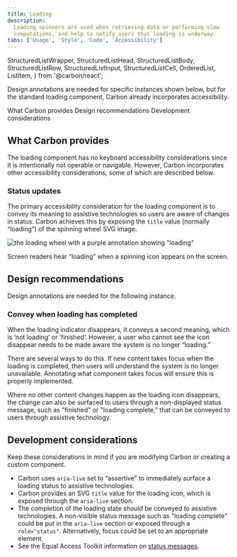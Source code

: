 ```yaml
---
title: Loading
description:
  Loading spinners are used when retrieving data or performing slow
  computations, and help to notify users that loading is underway.
tabs: ['Usage', 'Style', 'Code', 'Accessibility']
---
```


  StructuredListWrapper,
  StructuredListHead,
  StructuredListBody,
  StructuredListRow,
  StructuredListInput,
  StructuredListCell,
  OrderedList,
  ListItem,
} from '@carbon/react';

<PageDescription>

Design annotations are needed for specific instances shown below, but for the standard loading component, Carbon already incorporates accessibility.

</PageDescription>

<AnchorLinks>

<AnchorLink>What Carbon provides</AnchorLink>
<AnchorLink>Design recommendations</AnchorLink>
<AnchorLink>Development considerations</AnchorLink>

</AnchorLinks>

## What Carbon provides

The loading component has no keyboard accessibility considerations since it is intentionally not operable or navigable. However, Carbon incorporates other accessibility considerations, some of which are described below.

### Status updates

The primary accessibility consideration for the loading component is to convey its meaning to assistive technologies so users are aware of changes in status. Carbon achieves this by exposing the `title` value (normally “loading”) of the spinning wheel SVG image.

<Row>
<Column colLg={8}>

![the loading wheel with a purple annotation showing "loading"](images/loading-accessibility-1.png)

<Caption>
  Screen readers hear “loading” when a spinning icon appears on the screen.
</Caption>

</Column>
</Row>

## Design recommendations

Design annotations are needed for the following instance.

### Convey when loading has completed

When the loading indicator disappears, it conveys a second meaning, which is ‘not loading’ or ‘finished’. However, a user who cannot see the icon disappear needs to be made aware the system is no longer “loading.”

There are several ways to do this. If new content takes focus when the loading is completed, then users will understand the system is no longer unavailable. Annotating what component takes focus will ensure this is properly implemented. 

Where no other content changes happen as the loading icon disappears, the change can also be surfaced to users through a non-displayed status message, such as "finished" or "loading complete," that can be conveyed to users through assistive technology. 

## Development considerations

Keep these considerations in mind if you are modifying Carbon or creating a custom component.

- Carbon uses `aria-live` set to “assertive” to immediately surface a loading status to assistive technologies.
- Carbon provides an SVG `title` value for the loading icon, which is exposed through the `aria-live` section.
- The completion of the loading state should be conveyed to assistive technologies. A non-visible status message such as "loading complete" could be put in the `aria-live` section or exposed through a `role="status"`. Alternatively, focus could be set to an appropriate element. 
- See the Equal Access Toolkit information on [status messages](https://www.ibm.com/able/toolkit/develop/dynamic-updates/#role-status).